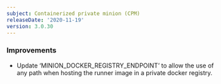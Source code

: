 ```yaml
---
subject: Containerized private minion (CPM)
releaseDate: '2020-11-19'
version: 3.0.30
---
```


### Improvements

* Update ‘MINION_DOCKER_REGISTRY_ENDPOINT’ to allow the use of any path when hosting the runner image in a private docker registry.

